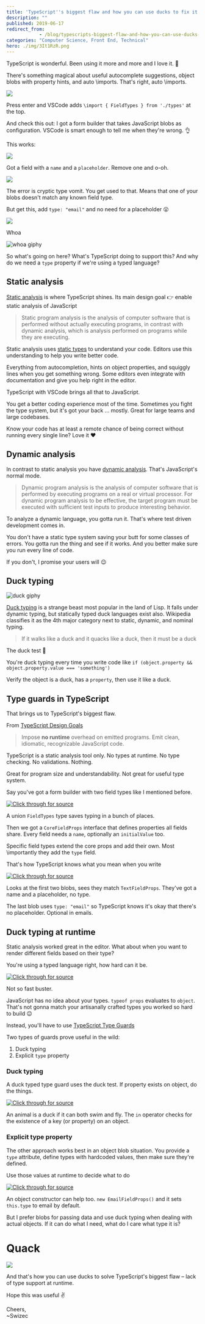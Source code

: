 ```yaml
---
title: 'TypeScript''s biggest flaw and how you can use ducks to fix it'
description: ""
published: 2019-06-17
redirect_from: 
            - /blog/typescripts-biggest-flaw-and-how-you-can-use-ducks-to-fix-it/swizec/9122
categories: "Computer Science, Front End, Technical"
hero: ./img/3It1RzR.png
---
```

TypeScript is wonderful. Been using it more and more and I love it. 🥰





There&#x27;s something magical about useful autocomplete suggestions, object blobs with property hints, and auto \\imports. That&#x27;s right, auto \\imports.



![](./img/3It1RzR.png)



Press enter and VSCode adds `\import { FieldTypes } from './types'` at the top.



And check this out: I got a form builder that takes JavaScript blobs as configuration. VSCode is smart enough to tell me when they&#x27;re wrong. 👌



This works:



![](./img/8jAnn0L.png)



Got a field with a `name` and a `placeholder`. Remove one and o-oh.



![](./img/ulnjYvE.png)



The error is cryptic type vomit. You get used to that. Means that one of your blobs doesn&#x27;t match any known field type.



But get this, add `type: "email"` and no need for a placeholder 😮



![](./img/43vXqhT.png)



Whoa



![whoa giphy](./img/media-DyvyiFFXF1Yli-giphy.gif)



So what&#x27;s going on here? What&#x27;s TypeScript doing to support this? And why do we need a `type` property if we&#x27;re using a typed language?



## Static analysis



[Static analysis](https://en.wikipedia.org/wiki/Static_program_analysis) is where TypeScript shines. Its main design goal 👉 enable static analysis of JavaScript



> Static program analysis is the analysis of computer software that is performed without actually executing programs, in contrast with dynamic analysis, which is analysis performed on programs while they are executing.



Static analysis uses [static types](https://en.wikipedia.org/wiki/Type_system#Static_typing) to understand your code. Editors use this understanding to help you write better code.



Everything from autocompletion, hints on object properties, and squiggly lines when you get something wrong. Some editors even integrate with documentation and give you help right in the editor.



TypeScript with VSCode brings all that to JavaScript.



You get a better coding experience most of the time. Sometimes you fight the type system, but it&#x27;s got your back ... mostly. Great for large teams and large codebases.



Know your code has at least a remote chance of being correct without running every single line? Love it ❤️



## Dynamic analysis



In contrast to static analysis you have [dynamic analysis](https://en.wikipedia.org/wiki/Dynamic_program_analysis). That&#x27;s JavaScript&#x27;s normal mode.



> Dynamic program analysis is the analysis of computer software that is performed by executing programs on a real or virtual processor. For dynamic program analysis to be effective, the target program must be executed with sufficient test inputs to produce interesting behavior.



To analyze a dynamic language, you gotta run it. That&#x27;s where test driven development comes in.



You don&#x27;t have a static type system saving your butt for some classes of errors. You gotta run the thing and see if it works. And you better make sure you run every line of code.



If you don&#x27;t, I promise your users will 😉



## Duck typing



![duck giphy](./img/media-krewXUB6LBja-giphy.gif)



[Duck typing](https://en.wikipedia.org/wiki/Duck_typing) is a strange beast most popular in the land of Lisp. It falls under dynamic typing, but statically typed duck languages exist also. Wikipedia classifies it as the 4th major category next to static, dynamic, and nominal typing.



> If it walks like a duck and it quacks like a duck, then it must be a duck



The duck test 🦆



You&#x27;re duck typing every time you write code like `if (object.property && object.property.value === 'something')`



Verify the object is a duck, has a `property`, then use it like a duck.



## Type guards in TypeScript



That brings us to TypeScript&#x27;s biggest flaw.



From [TypeScript Design Goals](https://github.com/Microsoft/TypeScript/wiki/TypeScript-Design-Goals)



> Impose **no runtime** overhead on emitted programs. Emit clean, idiomatic, recognizable JavaScript code.



TypeScript is a static analysis tool only. No types at runtime. No type checking. No validations. Nothing.



Great for program size and understandability. Not great for useful type system.



Say you&#x27;ve got a form builder with two field types like I mentioned before.



[![Click through for source](./img/techletter.app-screenshot-1560790608889.png)](https://carbon.now.sh/?bg=rgba(255,255,255,1)&amp;t=seti&amp;l=typescript&amp;ds=true&amp;wc=true&amp;wa=true&amp;pv=48px&amp;ph=32px&amp;ln=false&amp;code=%2F%2F%20A%20union%20type%20for%20field%20types%0Aexport%20type%20FieldTypes%20%3D%20TextFieldProps%20%7C%20EmailFieldProps%3B%0A%0A%2F%2F%20All%20fields%20share%20some%20properties%0Aexport%20interface%20CoreFieldProps%20%7B%0A%20%20%20%20name%3A%20string%3B%0A%20%20%20%20initialValue%3F%3A%20string%3B%0A%7D%0A%0A%2F%2F%20Text%20fields%20require%20a%20placeholder%0A%2F%2F%20type%20is%20%60text%60%20by%20default%0Aexport%20interface%20TextFieldProps%20extends%20CoreFieldProps%20%7B%0A%20%20%20%20type%3F%3A%20%22text%22%3B%0A%20%20%20%20placeholder%3A%20string%3B%0A%7D%0A%0A%2F%2F%20Email%20fields%20don&#x27;t%20require%20a%20placeholder%0Aexport%20interface%20EmailFieldProps%20extends%20CoreFieldProps%20%7B%0A%20%20%20%20type%3A%20%22email%22%3B%0A%20%20%20%20placeholder%3F%3A%20string%3B%0A%7D)



A union `FieldTypes` type saves typing in a bunch of places.



Then we got a `CoreFieldProps` interface that defines properties all fields share. Every field needs a `name`, optionally an `initialValue` too.



Specific field types extend the core props and add their own. Most \\importantly they add the `type` field.



That&#x27;s how TypeScript knows what you mean when you write



[![Click through for source](./img/techletter.app-screenshot-1560790608727.png)](https://carbon.now.sh/?bg=rgba(255,255,255,1)&amp;t=seti&amp;l=typescript&amp;ds=true&amp;wc=true&amp;wa=true&amp;pv=48px&amp;ph=32px&amp;ln=false&amp;code=%3CForm%0A%20%20%20%20onSubmit%3D%7Bvalues%20%3D%3E%20alert(JSON.stringify(values%2C%20null%2C%202))%7D%0A%20%20%20%20fields%3D%7B%5B%0A%20%20%20%20%20%20%20%20%7B%20name%3A%20%22firstName%22%2C%20placeholder%3A%20%22First%20Name%22%20%7D%2C%0A%20%20%20%20%20%20%20%20%7B%20name%3A%20%22lastName%22%2C%20placeholder%3A%20%22Last%20Name%22%20%7D%2C%0A%20%20%20%20%20%20%20%20%7B%20name%3A%20%22email%22%2C%20type%3A%20%22email%22%20%7D%0A%20%20%20%20%5D%7D%20%2F%3E)



Looks at the first two blobs, sees they match `TextFieldProps`. They&#x27;ve got a name and a placeholder, no type.



The last blob uses `type: "email"` so TypeScript knows it&#x27;s okay that there&#x27;s no placeholder. Optional in emails.



## Duck typing at runtime



Static analysis worked great in the editor. What about when you want to render different fields based on their type?



You&#x27;re using a typed language right, how hard can it be.



[![Click through for source](./img/techletter.app-screenshot-1560797141465.png)](https://carbon.now.sh/?bg=rgba(255,255,255,1)&amp;t=seti&amp;l=typescript&amp;ds=true&amp;wc=true&amp;wa=true&amp;pv=48px&amp;ph=32px&amp;ln=false&amp;code=const%20RenderField%20%3D%20(props%3A%20FieldTypes)%20%3D%3E%20%7B%0A%09if%20(typeof%20props%20%3D%3D%20TextFieldProps)%20%7B%0A%09%09%2F%2F%20render%20a%20text%20field%0A%09%7Delse%20if%20(typeof%20props%20%3D%3D%20EmailFieldProps)%20%7B%0A%09%09%2F%2F%20render%20an%20email%20field%0A%09%7D%0A%7D)



Not so fast buster.



JavaScript has no idea about your types. `typeof props` evaluates to `object`. That&#x27;s not gonna match your artisanally crafted types you worked so hard to build 😉



Instead, you&#x27;ll have to use [TypeScript Type Guards](https://www.typescriptlang.org/docs/handbook/advanced-types.html#type-guards-and-differentiating-types)



Two types of guards prove useful in the wild:



1. Duck typing
2. Explicit `type` property



### Duck typing



A duck typed type guard uses the duck test. If property exists on object, do the things.



[![Click through for source](./img/techletter.app-screenshot-1560797140706.png)](https://carbon.now.sh/?bg=rgba(255,255,255,1)&amp;t=seti&amp;l=typescript&amp;ds=true&amp;wc=true&amp;wa=true&amp;pv=48px&amp;ph=32px&amp;ln=false&amp;code=function%20isDuck(animal%3A%20Duck%20%7C%20Elephant%20%7C%20Donkey)%20%7B%0A%09return%20%22swim%22%20in%20animal%20%26%26%20%22fly%22%20in%20animal%3B%0A%7D)



An animal is a duck if it can both swim and fly. The `in` operator checks for the existence of a key (or property) on an object.



### Explicit type property



The other approach works best in an object blob situation. You provide a `type` attribute, define types with hardcoded values, then make sure they&#x27;re defined.



Use those values at runtime to decide what to do



[![Click through for source](./img/techletter.app-screenshot-1560797142337.png)](https://carbon.now.sh/?bg=rgba(255,255,255,1)&amp;t=seti&amp;l=typescript&amp;ds=true&amp;wc=true&amp;wa=true&amp;pv=48px&amp;ph=32px&amp;ln=false&amp;code=const%20RenderField%20%3D%20(props%3A%20FieldTypes)%20%3D%3E%20%7B%0A%20%20%20%20switch%20(props.type)%20%7B%0A%20%20%20%20%20%20%20%20case%20%22email%22%3A%0A%20%20%20%20%20%20%20%20%20%20%20%20%2F%2F%20render%20email%20field%0A%20%20%20%20%20%20%20%20case%20%22text%22%3A%0A%20%20%20%20%20%20%20%20%20%20%20%20%2F%2F%20render%20text%20field%0A%20%20%20%20%7D%0A%7D%3B)



An object constructor can help too. `new EmailFieldProps()` and it sets `this.type` to email by default.



But I prefer blobs for passing data and use duck typing when dealing with actual objects. If it can do what I need, what do I care what type it is?



# Quack



![](./img/kr3gtct.png)



And that&#x27;s how you can use ducks to solve TypeScript&#x27;s biggest flaw – lack of type support at runtime.



Hope this was useful ✌️



Cheers,  
~Swizec